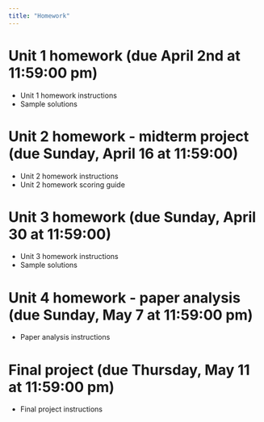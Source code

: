 ```yaml
---
title: "Homework"
---
```


# Unit 1 homework (due April 2nd at 11:59:00 pm)

* Unit 1 homework instructions
* Sample solutions

# Unit 2 homework - midterm project (due Sunday, April 16 at 11:59:00)

* Unit 2 homework instructions
* Unit 2 homework scoring guide

# Unit 3 homework (due Sunday, April 30 at 11:59:00)

* Unit 3 homework instructions
* Sample solutions

# Unit 4 homework - paper analysis (due Sunday, May 7 at 11:59:00 pm)

* Paper analysis instructions

# Final project (due Thursday, May 11 at 11:59:00 pm)

* Final project instructions